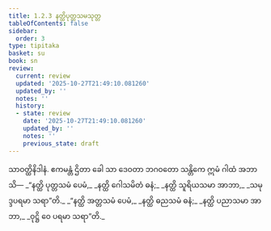 ```yaml
---
title: 1.2.3 နတ္ထိပုတ္တသမသုတ္တ
tableOfContents: false
sidebar:
  order: 3
type: tipitaka
basket: su
book: sn
review:
  current: review
  updated: '2025-10-27T21:49:10.081260'
  updated_by: ''
  notes: ''
  history:
  - state: review
    date: '2025-10-27T21:49:10.081260'
    updated_by: ''
    notes: ''
    previous_state: draft
---
```



<ReviewStatus review={frontmatter.review} showDetails={true} />

<HypothesisAnnotation frontmatter={frontmatter} />

<DynamicBreadcrumb />

<Division number="13" book="sn" e="ch" v="18" p="281">

<Paragraph number="46" book="sn">
သာဝတ္ထိနိဒါနံ. ဧကမန္တံ ဌိတာ ခေါ သာ ဒေဝတာ ဘဂဝတော သန္တိကေ ဣမံ ဂါထံ အဘာသိ—
</Paragraph>

<Paragraph number="47" type="verses" book="sn">
_“နတ္ထိ ပုတ္တသမံ ပေမံ,_  
_နတ္ထိ ဂေါသမိတံ ဓနံ;_  
_နတ္ထိ သူရိယသမာ အာဘာ,_  
_သမုဒ္ဒပရမာ သရာ”တိ._  

</Paragraph>

<Paragraph number="48" type="verses" book="sn">
_“နတ္ထိ အတ္တသမံ ပေမံ,_  
_နတ္ထိ ဓညသမံ ဓနံ;_  
_နတ္ထိ ပညာသမာ အာဘာ,_  
_ဝုဋ္ဌိ ဝေ ပရမာ သရာ”တိ._
</Paragraph>
</Division>